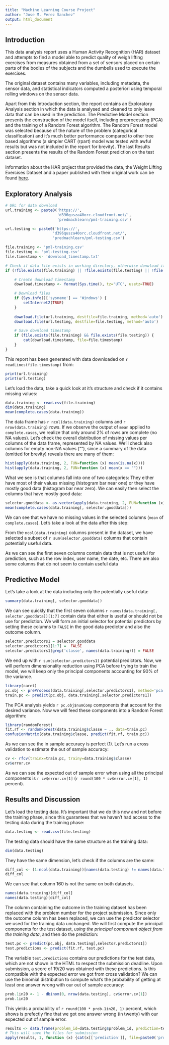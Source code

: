 ```yaml
---
title: "Machine Learning Course Project"
author: "Jose M. Perez Sanchez"
output: html_document
---
```


## Introduction

This data analysis report uses a Human Activity Recognition (HAR) dataset and attempts to find a model able to predict quality of weigh lifting exercises from measures obtained from a set of sensors placed on certain parts of the bodies of the subjects and the dumbells used to execute the exercises.

The original dataset contains many variables, including metadata, the sensor data, and statistical indicators computed a posteriori using temporal rolling windows on the sensor data.

Apart from this Introduction section, the report contains an Exploratory Analysis section in which the data is analysed and cleaned to only leave data that can be used in the prediction. The Predictive Model section presents the construction of the model itself, including preprocessing (PCA) and the training of a Random Forest algorithm. The Random Forest model was selected because of the nature of the problem (categorical classification) and it's much better performance compared to other tree based algorithms (a simpler CART (rpart) model was tested with awful results but was not included in the report for brevity). The last Results section presents the results of the Random Forest prediction on the test dataset.

Information about the HAR project that provided the data, the Weight Lifting Exercises Dataset and a paper published with their original work can be found [here](http://groupware.les.inf.puc-rio.br/har#weight_lifting_exercises).

## Exploratory Analysis

```r
# URL for data download
url.training <- paste0('https://', 
                       'd396qusza40orc.cloudfront.net/', 
                       'predmachlearn/pml-training.csv')

url.testing <- paste0('https://', 
                     'd396qusza40orc.cloudfront.net/', 
                     'predmachlearn/pml-testing.csv')

file.training <- 'pml-training.csv'
file.testing <- 'pml-testing.csv'
file.timestamp <- 'download_timestamp.txt'

# Check if data file exists in working directory, otherwise donwload it.
if (!file.exists(file.training) || !file.exists(file.testing) || !file.exists(file.timestamp)) {

    # Create download timestamp
    download.timestamp <- format(Sys.time(), tz="UTC", usetz=TRUE)

    # Download files
    if (Sys.info()['sysname'] == 'Windows') {
        setInternet2(TRUE)
    }
    
    download.file(url.training, destfile=file.training, method='auto')
    download.file(url.testing, destfile=file.testing, method='auto')

    # Save download timestamp
    if (file.exists(file.training) && file.exists(file.testing)) {
        cat(download.timestamp, file=file.timestamp)
    }
}
```

This report has been generated with data downloaded on `r readLines(file.timestamp)` from:

```r
print(url.training)
print(url.testing)
```

Let's load the data, take a quick look at it's structure and check if it contains missing values:

```r
data.training <- read.csv(file.training)
dim(data.training)
mean(complete.cases(data.training))
```

The data frame has `r ncol(data.training)` columns and `r nrow(data.training)` rows. If we observe the output of `mean` applied to `complete.cases`, we realize that only around 2% of rows are complete (no NA values). Let's check the overall distribution of missing values per columns of the data frame, represented by NA values. We'll check also columns for empty non-NA values (""), since a summary of the data (omitted for brevity) reveals there are many of them:

```r
hist(apply(data.training, 2, FUN=function (x) mean(is.na(x))))
hist(apply(data.training, 2, FUN=function (x) mean(x == "")))
```

What we see is that columns fall into one of two categories: They either have most of their values missing (histogram bar near one) or they have mostly good data (histogram bar near zero). We can easily then select the columns that have mostly good data:

```r
selector.gooddata <- as.vector(apply(data.training, 2, FUN=function (x) mean(is.na(x)) < 0.5)) & as.vector(apply(data.training, 2, FUN=function (x) mean(x == "") < 0.5))
mean(complete.cases(data.training[, selector.gooddata]))
```
We can see that we have no missing values in the selected columns (`mean` of `complete.cases`). Let's take a look at the data after this step:

From the `ncol(data.training)` columns present in the dataset, we have selected a subset of `r sum(selector.gooddata)` columns that contain potentially useful data.

As we can see the first seven columns contain data that is not useful for prediction, such as the row index, user name, the date, etc. There are also some columns that do not seem to contain useful data 

## Predictive Model

Let's take a look at the data including only the potentially useful data:

```r
summary(data.training[, selector.gooddata])
```

We can see quickly that the first seven columns `r names(data.training[, selector.gooddata])[1:7]` contain data that either is useful or should not be use for prediction. We will form an initial selector for potential predictors by setting these columns to `FALSE` in the good data predictor and also the outcome column.

```r
selector.predictors1 = selector.gooddata
selector.predictors1[1:7] =  FALSE
selector.predictors1[grep('classe', names(data.training))] = FALSE
```

We end up with `r sum(selector.predictors1)` potential predictors. Now, we will perform dimensionality reduction using PCA before trying to train the model, we will keep only the principal components accounting for 90% of the variance.

```r
library(caret)
pc.obj <- preProcess(data.training[,selector.predictors1], method='pca', thresh=0.9)
train.pc <- predict(pc.obj, data.training[,selector.predictors1])
```

The PCA analysis yields `r pc.obj$numComp` components that account for the desired variance. Now we will feed these components into a Random Forest algorithm:

```r
library(randomForest)
fit.rf <- randomForest(data.training$classe ~ ., data=train.pc)
confusionMatrix(data.training$classe, predict(fit.rf, train.pc))
```

As we can see the in sample accuracy is perfect (1). Let's run a cross validation to estimate the out of sample accuracy:

```r
cv <- rfcv(trainx=train.pc, trainy=data.training$classe)
cv$error.cv
```

As we can see the expected out of sample error when using all the principal components is `r cv$error.cv[1]` (`r round(100 * cv$error.cv[1], 1)` percent).

## Results and Discussion

Let's load the testing data. It's important that we do this now and not before the training phase, since this guarantees that we haven't had access to the testing data during the training phase:

```r
data.testing <- read.csv(file.testing)
```

The testing data should have the same structure as the training data:

```r
dim(data.testing)
```

They have the same dimension, let's check if the columns are the same:

```r
diff_col <- (1:ncol(data.training))[names(data.testing) != names(data.training)]
diff_col
```

We can see that column 160 is not the same on both datasets.

```r
names(data.training)[diff_col]
names(data.testing)[diff_col]
```

The column containing the outcome in the training dataset has been replaced with the problem number for the project submission. Since only the outcome column has been replaced, we can use the predictor selector we used for the training data unchanged. We will first compute the principal components for the test dataset, *using the principal component object from the training data*, and then do the prediction:

```r
test.pc <- predict(pc.obj, data.testing[,selector.predictors1])
test.predictions <- predict(fit.rf, test.pc)
```

The variable `test.predictions` contains our predictions for the test data, which are not shown in the HTML to respect the submission deadline. Upon submission, a score of 19/20 was obtained with these predictions. Is this compatible with the expected error we got from cross validation? We can use the binomial distribution to compute what's the probability of getting at least one answer wrong with our out of sample accuracy:

```r
prob.1in20 <- 1 - dbinom(0, nrow(data.testing), cv$error.cv[1])
prob.1in20
```

This yields a probability of `r round(100 * prob.1in20, 1)` percent, which shows is prefectly fine that we got one answer wrong (in twenty) with our expected out of sample error.

```r
results <- data.frame(problem_id=data.testing$problem_id, prediction=test.predictions)
# This will save the files for submission
apply(results, 1, function (x) {cat(x[['prediction']], file=paste0('problem_', x[['problem_id']], '.txt'))})
```
